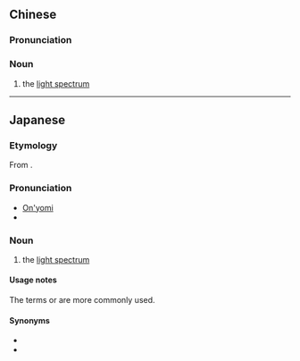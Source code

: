 {{also|光谱}}
==Chinese==
{{zh-forms|s=光谱}}

===Pronunciation===
{{zh-pron
|m=guāngpǔ
|c=gwong1 pou2
|cat=n
}}

===Noun===
{{zh-noun}}

# the [[light spectrum]]

----

==Japanese==
{{ja-kanjitab|こう|ふ|yomi=on}}

===Etymology===
From {{etyl|zhx|ja|sort=こうふ}} {{m|zh|sc=Hani|光譜}}.

===Pronunciation===
* [[音読み|On'yomi]]
* {{IPA|lang=ja|/ko.o.hu/|[ko̞ːɸɯᵝ]|[ko̞ːɸɯ̥ᵝ]}}

===Noun===
{{ja-noun|こうふ}}

# {{lb|ja|sort=こうふ|rare}} the [[light spectrum]]

====Usage notes====
The terms {{l|ja|スペクトル|tr=''supekutoru''}} or {{l|ja|分光|tr=''bunkō''}} are more commonly used.

====Synonyms====
* {{ja-r|スペクトル}}
* {{ja-r|分光|ぶんこう}}